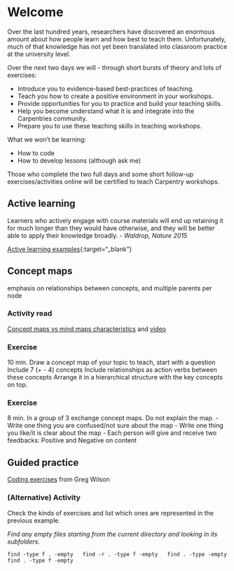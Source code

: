 # Welcome

Over the last hundred years, researchers have discovered an enormous amount about how people learn and how best to teach them. Unfortunately, much of that knowledge has not yet been translated into classroom practice at the university level.

Over the next two days we will - through short bursts of theory and lots of exercises:

- Introduce you to evidence-based best-practices of teaching.
- Teach you how to create a positive environment in your workshops.
- Provide opportunities for you to practice and build your teaching skills.
- Help you become understand what it is and integrate into the Carpentries community.
- Prepare you to use these teaching skills in teaching workshops.

What we won’t be learning:

- How to code
- How to develop lessons (although ask me)

Those who complete the two full days and some short follow-up exercises/activities online will be certified to teach Carpentry workshops.

## Active learning

Learners who actively engage with course materials will end up retaining it for much longer than they would have otherwise, and they will be better able to apply their knowledge broadly. - _Waldrop, Nature 2015_

[Active learning examples](https://www.everettcc.edu/files/administration/institutional-effectiveness/institutional-research/outcomeassess-active-learning.pdf){:target="_blank"}

## Concept maps

emphasis on relationships between concepts, and multiple parents per node

### Activity read
[Concept maps vs mind maps characteristics](https://www.nngroup.com/articles/cognitive-mind-concept/) and [video](https://www.nngroup.com/videos/visual-mapping-strategies/)

### Exercise 

10 min. Draw a concept map of your topic to teach, start with a question 
Include 7 (+ - 4) concepts
Include relationships as action verbs between these concepts
Arrange it in a hierarchical structure with the key concepts on top.

### Exercise 

8 min. In a group of 3 exchange concept maps. Do not explain the map.
- Write one thing you are confused/not sure about the map
- Write one thing you like/it is clear about the map 
- Each person will give and receive two feedbacks: Positive and Negative on content 



## Guided practice

[Coding exercises](http://third-bit.com/2017/10/16/exercise-types.html) from Greg Wilson 

### (Alternative) Activity 

Check the kinds of exercises and list which ones are represented in the previous example.

_Find any empty files starting from the current directory and looking in its subfolders._

  `find -type f . -empty
  find -r . -type f -empty
  find . -type -empty
  find . -type f -empty`



